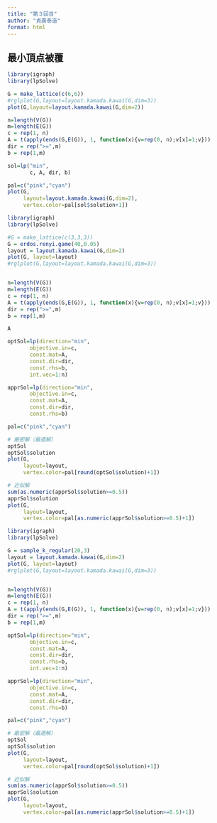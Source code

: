```yaml
---
title: "第３回目"
author: "貞廣泰造"
format: html
---
```


## 最小頂点被覆



```r
library(igraph)
library(lpSolve)

G = make_lattice(c(6,6))
#rglplot(G,layout=layout.kamada.kawai(G,dim=3))
plot(G,layout=layout.kamada.kawai(G,dim=2))

n=length(V(G))
m=length(E(G))
c = rep(1, n)
A = t(apply(ends(G,E(G)), 1, function(x){v=rep(0, n);v[x]=1;v}))
dir = rep(">=",m)
b = rep(1,m)

sol=lp("min",
       c, A, dir, b)

pal=c("pink","cyan")
plot(G,
     layout=layout.kamada.kawai(G,dim=2),
     vertex.color=pal[sol$solution+1])

```

```r
library(igraph)
library(lpSolve)

#G = make_lattice(c(3,3,3))
G = erdos.renyi.game(40,0.05)
layout = layout.kamada.kawai(G,dim=2)
plot(G, layout=layout)
#rglplot(G,layout=layout.kamada.kawai(G,dim=3))


n=length(V(G))
m=length(E(G))
c = rep(1, n)
A = t(apply(ends(G,E(G)), 1, function(x){v=rep(0, n);v[x]=1;v}))
dir = rep(">=",m)
b = rep(1,m)

A

optSol=lp(direction="min",
       objective.in=c,
       const.mat=A,
       const.dir=dir,
       const.rhs=b,
       int.vec=1:n)

apprSol=lp(direction="min",
       objective.in=c,
       const.mat=A,
       const.dir=dir,
       const.rhs=b)

pal=c("pink","cyan")

# 厳密解（最適解）
optSol
optSol$solution
plot(G,
     layout=layout,
     vertex.color=pal[round(optSol$solution)+1])

# 近似解
sum(as.numeric(apprSol$solution>=0.5))
apprSol$solution
plot(G,
     layout=layout,
     vertex.color=pal[as.numeric(apprSol$solution>=0.5)+1])

```

```r
library(igraph)
library(lpSolve)

G = sample_k_regular(20,3)
layout = layout.kamada.kawai(G,dim=2)
plot(G, layout=layout)
#rglplot(G,layout=layout.kamada.kawai(G,dim=3))


n=length(V(G))
m=length(E(G))
c = rep(1, n)
A = t(apply(ends(G,E(G)), 1, function(x){v=rep(0, n);v[x]=1;v}))
dir = rep(">=",m)
b = rep(1,m)

optSol=lp(direction="min",
       objective.in=c,
       const.mat=A,
       const.dir=dir,
       const.rhs=b,
       int.vec=1:n)

apprSol=lp(direction="min",
       objective.in=c,
       const.mat=A,
       const.dir=dir,
       const.rhs=b)

pal=c("pink","cyan")

# 厳密解（最適解）
optSol
optSol$solution
plot(G,
     layout=layout,
     vertex.color=pal[round(optSol$solution)+1])

# 近似解
sum(as.numeric(apprSol$solution>=0.5))
apprSol$solution
plot(G,
     layout=layout,
     vertex.color=pal[as.numeric(apprSol$solution>=0.5)+1])

```

